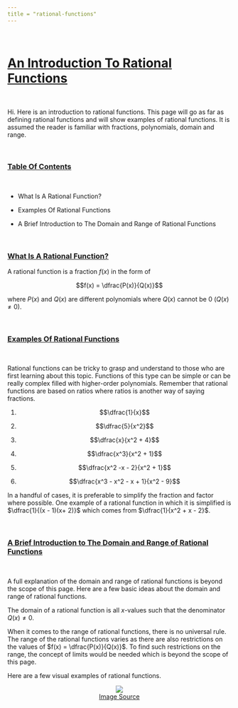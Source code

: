 ```yaml
---
title = "rational-functions"
---
```


&nbsp;

# <u>An Introduction To Rational Functions</u>

&nbsp;

Hi. Here is an introduction to rational functions. This page will go as far as defining rational functions and will show examples of rational functions. It is assumed the reader is familiar with fractions, polynomials, domain and range.

&nbsp;

### <u>Table Of Contents</u>

&nbsp;

* What Is A Rational Function?

* Examples Of Rational Functions

* A Brief Introduction to The Domain and Range of Rational Functions

&nbsp;

### <u>What Is A Rational Function?</u>

A rational function is a fraction $f(x)$ in the form of

$$f(x) = \dfrac{P(x)}{Q(x)}$$

where $P(x)$ and $Q(x)$ are different polynomials where $Q(x)$ cannot be 0 ($Q(x) \neq 0$).

&nbsp;

### <u>Examples Of Rational Functions</u>

&nbsp;

Rational functions can be tricky to grasp and understand to those who are first learning about this topic. Functions of this type can be simple or can be really complex filled with higher-order polynomials. Remember that rational functions are based on ratios where ratios is another way of saying fractions.

1) $$\dfrac{1}{x}$$

2) $$\dfrac{5}{x^2}$$

3) $$\dfrac{x}{x^2 + 4}$$

4) $$\dfrac{x^3}{x^2 + 1}$$

5) $$\dfrac{x^2 -x - 2}{x^2 + 1}$$

6) $$\dfrac{x^3 - x^2 - x + 1}{x^2 - 9}$$

In a handful of cases, it is preferable to simplify the fraction and factor where possible. One example of a rational function in which it is simplified is $\dfrac{1}{(x - 1)(x+ 2)}$ which comes from $\dfrac{1}{x^2 + x - 2}$.

&nbsp;

### <u>A Brief Introduction to The Domain and Range of Rational Functions</u>

&nbsp;

A full explanation of the domain and range of rational functions is beyond the scope of this page. Here are a few basic ideas about the domain and range of rational functions.

The domain of a rational function is all $x$-values such that the denominator $Q(x) \neq 0$.

When it comes to the range of rational functions, there is no universal rule. The range of the rational functions varies as there are also restrictions on the values of $f(x) = \dfrac{P(x)}{Q(x)}$. To find such restrictions on the range, the concept of limits would be needed which is beyond the scope of this page.

Here are a few visual examples of rational functions.

<center><img src="http://image.mathcaptain.com/cms/images/88/vertical-asymptote1.jpg" /></center>
<center><a href="http://image.mathcaptain.com/cms/images/88/vertical-asymptote1.jpg">Image Source</a></center>


